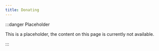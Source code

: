```yaml
---
title: Donating
---
```


:::danger Placeholder

This is a placeholder, the content on this page is currently not available.

:::